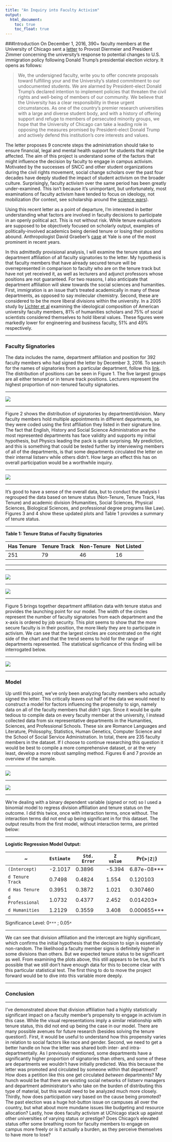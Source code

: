 ```yaml
---
title: "An Inquiry into Faculty Activism"
output:
  html_document:
    toc: true
    toc_float: true
---
```

  
###Introduction
On December 1, 2016, 390+ faculty members at the University of Chicago sent a [letter](https://docs.google.com/forms/d/e/1FAIpQLSdozFBhNzeHZPQAywaxG9YHOx9BYBxL3dxPyDXFPV6fXIbuqg/viewform?c=0&w=1) to Provost Diermeier and President Zimmer concerning the university's response to potential changes to U.S. immigration policy following Donald Trump's presidential election victory. It opens as follows: 

> We, the undersigned faculty, write you to offer concrete proposals toward fulfilling your and the University’s stated commitment to our undocumented students. We are alarmed by President-elect Donald Trump’s declared intention to implement policies that threaten the civil rights and well-being of members of our community. We believe that the University has a clear responsibility in these urgent circumstances. As one of the country’s premier research universities with a large and diverse student body, and with a history of offering support and refuge to members of persecuted minority groups, we hope that the University of Chicago can take a leading role in opposing the measures promised by President-elect Donald Trump and actively defend this institution’s core interests and values.  

The letter proposes 9 concrete steps the administration should take to ensure financial, legal and mental health support for students that might be affected. The aim of this project is understand some of the factors that might influence the decision by faculty to engage in campus activism. Motivated by the successes of SNCC and other student organizations during the civil rights movement, social change scholars over the past four decades have deeply studied the impact of student activism on the broader culture. Surprisingly, faculty activism over the same period has been greatly under-examined. This isn't because it's unimportant, but unfortunately, most examinations of faculty activism have tended to focus on ideology, not mobilization (for context, see scholarship around the [science wars](https://en.wikipedia.org/wiki/Science_wars)). 

Using this recent letter as a point of departure, I'm interested in better understanding what factors are involved in faculty decisions to participate in an openly political act. This is not without risk. While tenure evaluations are supposed to be objectively focused on scholarly output, examples of politically-involved academics being denied tenure or losing their positions abound. Anthropologist David Graeber's [case](http://www.nytimes.com/2005/12/28/nyregion/when-scholarship-and-politics-collided-at-yale.html) at Yale is one of the most prominent in recent years.  

In this admittedly provisional analysis, I will examine the tenure status and department affiliation of all faculty signatories to the letter. My hypothesis is that faculty members that have already secured tenure will be overrepresented in comparison to faculty who are on the tenure track but have not yet received it, as well as lecturers and adjunct professors whose positions are not guaranteed. For two reasons, I also anticipate that department affiliation will skew towards the social sciences and humanities. First, immigration is an issue that's treated academically in many of these departments, as opposed to say molecular chemistry. Second, these are considered to be the more liberal divisions within the university. In a 2005 study by [Lichter et al](http://www.cwu.edu/~manwellerm/academic%20bias.pdf) examining the ideological composition of American university faculty members, 81% of humanities scholars and 75% of social scientists considered themselves to hold liberal values. These figures were markedly lower for engineering and business faculty, 51% and 49% respectively. 

***

### Faculty Signatories  
The data includes the name, department affiliation and position for 392 faculty members who had signed the letter by December 3, 2016. To search for the names of signatories from a particular department, follow this [link](https://rishigarora.shinyapps.io/hw10/).  The distribution of positions can be seen in Figure 1. The five largest groups are all either tenured or in tenure track positions. Lecturers represent the highest proportion of non-tenured faculty signatories.

***


![](graphics/figure1.png)  

***
  
Figure 2 shows the distribution of signatories by department/division. Many faculty members hold multiple appointments in different departments, so they were coded using the first affiliation they listed in their signature line. The fact that  English, History and Social Science Administration are the most represented departments has face validity and supports my initial hypothesis, but Physics leading the pack is quite surprising. My prediction, and this is something that could be tested further by interviewing members of all of the departments, is that some departments circulated the letter on their internal listserv while others didn't. How large an effect this has on overall participation would be a worthwhile inquiry. 

***

![](graphics/figure2.png)  

***

It's good to have a sense of the overall data, but to conduct the analysis I regrouped the data based on tenure status (Non-Tenure, Tenure Track, Has Tenure) and academic division (Humanities, Social Sciences, Physical Sciences, Biological Sciences, and professional degree programs like Law). Figures 3 and 4 show these updated plots and Table 1 provides a summary of tenure status. 

***

__Table 1: Tenure Status of Faculty Signatories__ 

Has Tenure | Tenure Track | Non-Tenure | Not Listed
------------- | ------------- | ------------- | -------------
251 | 79 | 46 | 16

***


***

![](graphics/figure3.png) 

***

![](graphics/figure4.png)  

***

Figure 5 brings together department affiliation data with tenure status and provides the launching point for our model. The width of the circles represent the number of faculty signatories from each department and the x-axis is ordered by job security. This plot seems to show that the more secure faculty is in their position, the more likely they are to participate in activism. We can see that the largest circles are concentrated on the right side of the chart and that the trend seems to hold for the range of departments represented. The statistical signficance of this finding will be interrogated below. 

***

![](graphics/figure5.png)  

***

### Model
Up until this point, we've only been analyzing faculty members who actually signed the letter. This critically leaves out half of the data we would need to construct a model for factors influencing the propensity to sign, namely data on all of the faculty members that _didn't_ sign. Since it would be quite tedious to compile data on every faculty member at the university, I instead collected data from six representative departments in the Humanities, Sciences, and Professional Schools. These six are Romance Languages and Literature, Philosophy, Statistics, Human Genetics, Computer Science and the School of Social Service Administration. In total, there are 235 faculty members in the dataset. If I choose to continue researching this question it would be best to compile a more comprehensive dataset, or at the very least, develop a more robust sampling method. Figures 6 and 7 provide an overview of the sample. 

***

![](graphics/figure6.png)  

***

![](graphics/figure7.png) 

***

We're dealing with a binary dependent variable (signed or not) so I used a binomial model to regress division affiliation and tenure status on the outcome. I did this twice, once with interaction terms, once without. The interaction terms did not end up being significant in for this dataset. The output results from the first model, without interaction terms, are printed below: 

***

__Logistic Regression Model Output:__ 

~ | `Estimate` | `Std. Error` | `Z value` | Pr(>`|Z|`) |
------------- | ------------- | ------------- | -------------| ------------- |
`(Intercept)` | -2.1017 | 0.3896 | -5.394 | 6.87e-08*** |
`d Tenure Track` | 0.7498 | 0.4824 | 1.554 | 0.120103 |
`d Has Tenure` | 0.3951 | 0.3872 | 1.021 | 0.307460 |
`d Professional` | 1.0732 | 0.4377 | 2.452 | 0.014203* |
`d Humanities` | 1.2129 | 0.3559 | 3.408 | 0.000655*** |

Significance Level: 0`***` ; 0.05`*`

***

We can see that division affiliation and the intercept are highly significant, which confirms the initial hypothesis that the decision to sign is essentially non-random. The likelihood a faculty member signs is definitely higher in some divisions than others. But we expected tenure status to be significant as well. From examining the plots above, this still appears to be true, but it's possible that we still don't have enough data for this to become clear with this particular statistical test. The first thing to do to move the project forward would be to dive into this variable more deeply. 

***

### Conclusion

***

I've demonstrated above that division affiliation had a highly statistically significant impact on a faculty member's propensity to engage in activism in this case. While the visual representations imply a similar relationship with tenure status, this did not end up being the case in our model. There are many possible avenues for future research (besides solving the tenure question!). First, it would be useful to understand how this propensity varies in relation to social factors like race and gender. Second, we need to get a better handle on how the letter was shared both inter- and intra-departmentally. As I previously mentioned, some departments have a significantly higher proportion of signatories than others, and some of these are departments we wouldn't have initially predicted. Was this because the letter was promoted and circulated by someone within that department? How does a petition like this one get circulated _between_ departments? My hunch would be that there are existing social networks of listserv managers and department administrator's who take on the burden of distributing this type of material, but this would need to be analyzed much more closely. Thirdly, how does participation vary based on the cause being promoted? The past election was a huge hot-button issue on campuses all over the country, but what about more mundane issues like budgeting and resource allocation? Lastly, how does faculty activism at UChicago stack up against other universities of varying status or prestige? Does Chicago's elevated status offer some breathing room for faculty members to engage on campus more freely or is it actually a burden, as they perceive themselves to have more to lose?